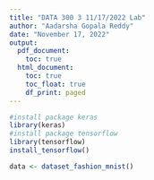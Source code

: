 ```yaml
---
title: "DATA 300 3 11/17/2022 Lab"
author: "Aadarsha Gopala Reddy"
date: "November 17, 2022"
output:
  pdf_document:
    toc: true
  html_document:
    toc: true
    toc_float: true
    df_print: paged
---
```


```r
#install package keras
library(keras)
#install package tensorflow
library(tensorflow)
install_tensorflow()
```

```r
data <- dataset_fashion_mnist()
```

```r

```